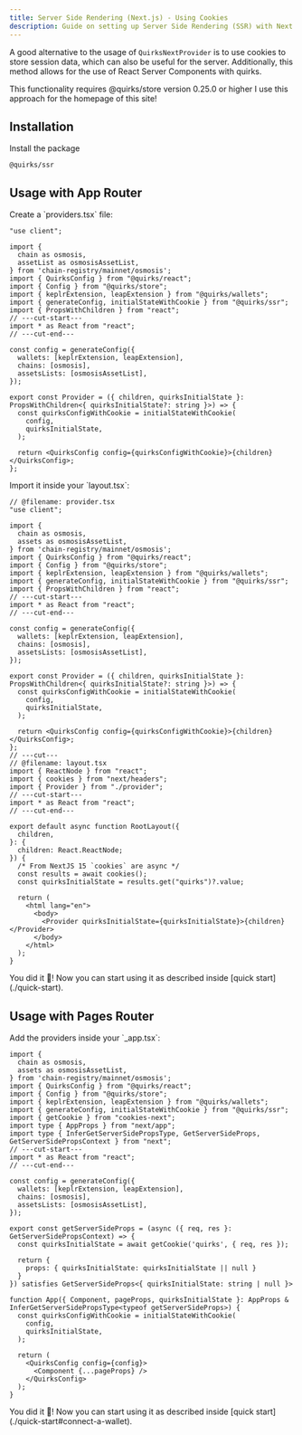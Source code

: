 ```yaml
---
title: Server Side Rendering (Next.js) - Using Cookies
description: Guide on setting up Server Side Rendering (SSR) with Next.js using cookies for session storage.
---
```


A good alternative to the usage of `QuirksNextProvider` is to use cookies to store session data, which can also be useful for the server.
Additionally, this method allows for the use of React Server Components with quirks.

<Callout type="warn" title="Notice">
  This functionality requires @quirks/store version 0.25.0 or higher
</Callout>

<Callout title="Note">
  I use this approach for the homepage of this site!
</Callout>

## Installation

Install the package

```package-install
@quirks/ssr
```

## Usage with App Router

<Steps>
  <Step>
  Create a `providers.tsx` file:

```tsx twoslash title="/app/providers.tsx"
"use client";

import {
  chain as osmosis,
  assetList as osmosisAssetList,
} from 'chain-registry/mainnet/osmosis';
import { QuirksConfig } from "@quirks/react";
import { Config } from "@quirks/store";
import { keplrExtension, leapExtension } from "@quirks/wallets";
import { generateConfig, initialStateWithCookie } from "@quirks/ssr";
import { PropsWithChildren } from "react";
// ---cut-start---
import * as React from "react";
// ---cut-end---

const config = generateConfig({
  wallets: [keplrExtension, leapExtension],
  chains: [osmosis],
  assetsLists: [osmosisAssetList],
});

export const Provider = ({ children, quirksInitialState }: PropsWithChildren<{ quirksInitialState?: string }>) => {
  const quirksConfigWithCookie = initialStateWithCookie(
    config,
    quirksInitialState,
  );

  return <QuirksConfig config={quirksConfigWithCookie}>{children}</QuirksConfig>;
};
```

</Step>
<Step>
Import it inside your `layout.tsx`:

```tsx twoslash title="/app/layout.tsx"
// @filename: provider.tsx
"use client";

import {
  chain as osmosis,
  assets as osmosisAssetList,
} from 'chain-registry/mainnet/osmosis';
import { QuirksConfig } from "@quirks/react";
import { Config } from "@quirks/store";
import { keplrExtension, leapExtension } from "@quirks/wallets";
import { generateConfig, initialStateWithCookie } from "@quirks/ssr";
import { PropsWithChildren } from "react";
// ---cut-start---
import * as React from "react";
// ---cut-end---

const config = generateConfig({
  wallets: [keplrExtension, leapExtension],
  chains: [osmosis],
  assetsLists: [osmosisAssetList],
});

export const Provider = ({ children, quirksInitialState }: PropsWithChildren<{ quirksInitialState?: string }>) => {
  const quirksConfigWithCookie = initialStateWithCookie(
    config,
    quirksInitialState,
  );

  return <QuirksConfig config={quirksConfigWithCookie}>{children}</QuirksConfig>;
};
// ---cut---
// @filename: layout.tsx
import { ReactNode } from "react";
import { cookies } from "next/headers";
import { Provider } from "./provider";
// ---cut-start---
import * as React from "react";
// ---cut-end---

export default async function RootLayout({
  children,
}: {
  children: React.ReactNode;
}) {
  /* From NextJS 15 `cookies` are async */
  const results = await cookies();
  const quirksInitialState = results.get("quirks")?.value;

  return (
    <html lang="en">
      <body>
        <Provider quirksInitialState={quirksInitialState}>{children}</Provider>
      </body>
    </html>
  );
}
```

</Step>
<Step>
You did it 🎉! Now you can start using it as described inside 
[quick start](./quick-start).
</Step>
</Steps>

## Usage with Pages Router

<Steps>
<Step>
Add the providers inside your `_app.tsx`:

```tsx twoslash title="/pages/_app.tsx"
import {
  chain as osmosis,
  assets as osmosisAssetList,
} from 'chain-registry/mainnet/osmosis';
import { QuirksConfig } from "@quirks/react";
import { Config } from "@quirks/store";
import { keplrExtension, leapExtension } from "@quirks/wallets";
import { generateConfig, initialStateWithCookie } from "@quirks/ssr";
import { getCookie } from "cookies-next";
import type { AppProps } from "next/app";
import type { InferGetServerSidePropsType, GetServerSideProps, GetServerSidePropsContext } from "next";
// ---cut-start---
import * as React from "react";
// ---cut-end---

const config = generateConfig({
  wallets: [keplrExtension, leapExtension],
  chains: [osmosis],
  assetsLists: [osmosisAssetList],
});

export const getServerSideProps = (async ({ req, res }: GetServerSidePropsContext) => {
  const quirksInitialState = await getCookie('quirks', { req, res });
  
  return {
    props: { quirksInitialState: quirksInitialState || null }
  }
}) satisfies GetServerSideProps<{ quirksInitialState: string | null }>

function App({ Component, pageProps, quirksInitialState }: AppProps & InferGetServerSidePropsType<typeof getServerSideProps>) {
  const quirksConfigWithCookie = initialStateWithCookie(
    config,
    quirksInitialState,
  );

  return (
    <QuirksConfig config={config}>
      <Component {...pageProps} />
    </QuirksConfig>
  );
}
```

</Step>
<Step>
You did it 🎉! Now you can start using it as described inside 
[quick start](./quick-start#connect-a-wallet).
</Step>
</Steps>
